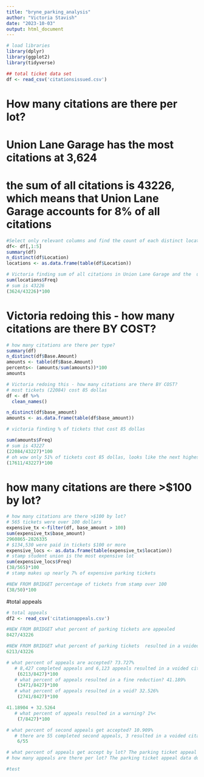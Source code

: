 ---
title: "bryne_parking_analysis"
author: "Victoria Stavish"
date: "2023-10-03"
output: html_document
---

```{r}
# load libraries
library(dplyr)
library(ggplot2)
library(tidyverse)


```


```{r}

## total ticket data set 
df <- read_csv('citationsissued.csv')

```


# How many citations are there per lot? 

# Union Lane Garage has the most citations at 3,624

# the sum of all citations is 43226, which means that Union Lane Garage accounts for 8% of all citations

```{r}

#Select only relevant columns and find the count of each distinct location mentioned in the location column. Put this finding into a 'locations' dataframe.
df<- df[,1:5]
summary(df)
n_distinct(df$Location)
locations <- as.data.frame(table(df$Location))

# Victoria finding sum of all citations in Union Lane Garage and the  using that to find the % of citations that happen in Union Lane Garage
sum(locations$Freq)
# sum is 43226
(3624/43226)*100

```
# Victoria redoing this - how many citations are there BY COST?
```{r}
  

# how many citations are there per type?  
summary(df)
n_distinct(df$Base.Amount)
amounts <- table(df$Base.Amount)
percents<- (amounts/sum(amounts))*100
amounts

# Victoria redoing this - how many citations are there BY COST?
# most tickets (22084) cost 85 dollas
df <- df %>%
  clean_names()

n_distinct(df$base_amount)
amounts <- as.data.frame(table(df$base_amount))

# victoria finding % of tickets that cost 85 dollas

sum(amounts$Freq)
# sum is 43227
(22084/43227)*100
# oh wow only 51% of tickets cost 85 dollas, looks like the next highest % is 45 dollas at FORTY PERCENT
(17611/43227)*100

```
# how many citations are there >$100 by lot? 
```{r}

# how many citations are there >$100 by lot? 
# 565 tickets were over 100 dollars
expensive_tx <-filter(df, base_amount > 100)
sum(expensive_tx$base_amount)
2960865-2826335
# $134,530 were paid in tickets $100 or more
expensive_locs <- as.data.frame(table(expensive_tx$location))
# stamp student union is the most expensive lot
sum(expensive_locs$Freq)
(38/565)*100
# stamp makes up nearly 7% of expensive parking tickets

#NEW FROM BRIDGET percentage of tickets from stamp over 100
(38/50)*100

```

#total appeals

```{r}

# total appeals  
df2 <- read_csv('citationappeals.csv')

#NEW FROM BRIDGET what percent of parking tickets are appealed 
8427/43226 

#NEW FROM BRIDGET what percent of parking tickets  resulted in a voided citation, a fine reduction, or the citation was dropped to a warming?
6213/43226

# what percent of appeals are accepted? 73.727%
   # 8,427 completed appeals and 6,123 appeals resulted in a voided citation, a fine reduction, or the citation was dropped to a warming
    (6213/8427)*100
   # what percent of appeals resulted in a fine reduction? 41.189%   
    (3471/8427)*100
   # what percent of appeals resulted in a void? 32.526%   
    (2741/8427)*100

41.18904 + 32.5264
   # what percent of appeals resulted in a warning? 1%<
    (7/8427)*100

# what percent of second appeals get accepted? 10.909%
   # there are 55 completed second appeals, 3 resulted in a voided citation and three resulted in a fine reduction  
    6/55

# what percent of appeals get accept by lot? The parking ticket appeal data does not have the lot variable
# how many appeals are there per lot? The parking ticket appeal data does not have the lot variable


```
```{r}
#test
```